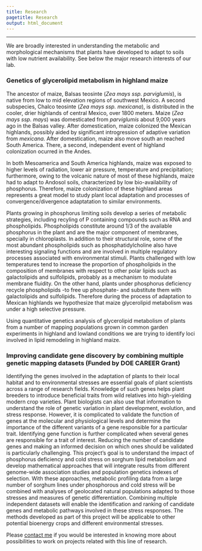 ```yaml
---
title: Research
pagetitle: Research
output: html_document
---
```



---


We are broadly interested in understanding the metabolic and morphological mechanisms that plants have developed to adapt to soils with low nutrient availability. See below the major research interests of our lab.

### Genetics of glycerolipid metabolism in highland maize

The ancestor of maize, Balsas teosinte (*Zea mays ssp. parviglumis*), is native from low to mid elevation regions of southwest Mexico. A second subspecies, Chalco teosinte (*Zea mays ssp. mexicana*), is distributed in the cooler, drier highlands of central Mexico, over 1800 meters. Maize (*Zea mays ssp. mays*) was domesticated from *parviglumis* about 9,000 years ago in the Balsas valley. After domestication, maize colonized the Mexican highlands, possibly aided by significant introgression of adaptive variation from *mexicana*. After domestication, maize also move south an reached South America. There, a second, independent event of highland colonization ocurred in the Andes.   

In both Mesoamerica and South America highlands, maize was exposed to higher levels of radiation, lower air pressure, temperature and precipitation; furthermore, owing to the volcanic nature of most of these highlands, maize had to adapt to Andosol soils, characterized by low bio-availability of phosphorus. Therefore, maize colonization of these highland areas represents a great model to study plant local adaptation and processes of convergence/divergence adaptatation to similar environments.

Plants growing in phosphorus limiting soils develop a series of metabolic strategies, including recyling of P containing compounds such as RNA and phospholipids.  Phospholipids constitute around 1/3 of the available phosphorus in the plant and are the major component of membranes, specially in chloroplasts. In addition to their structural role, some of the most abundant phospholipids such as phosphatidylcholine also have interesting signaling functions and are involved in multiple regulatory processes associated with environmental stimuli. Plants challenged with low temperatures tend to increase the proportion of phospholipids in the composition of membranes with respect to other polar lipids such as galactolipids and sulfolipids, probably as a mechanism to modulate membrane fluidity. On the other hand, plants under phosphorus deficiency recycle phospholipids -to free up phosphate- and substitute them with galactolipids and sulfolipids. Therefore during the process of adaptation to Mexican highlands we hypothesize that maize glycerolipid metabolism was under a high selective pressure.

Using quantitative genetics analysis of glycerolipid metabolism of plants from a number of mapping populations grown in common garden experiments in highland and lowland conditions we are trying to identify loci involved in lipid remodeling in highland maize.

### Improving candidate gene discovery by combining multiple genetic mapping datasets (Funded by DOE CAREER Grant)
Identifying the genes involved in the adaptation of plants to their local habitat and to environmental stresses are essential goals of plant scientists across a range of research fields. Knowledge of such genes helps plant breeders to introduce beneficial traits from wild relatives into high-yielding modern crop varieties. Plant biologists can also use that information to understand the role of genetic variation in plant development, evolution, and stress response. However, it is complicated to validate the function of genes at the molecular and physiological levels and determine the importance of the different variants of a gene responsible for a particular trait. Identifying gene function is further complicated when several genes are responsible for a trait of interest. Reducing the number of candidate genes and making an informed decision on which ones should be validated is particularly challenging. This project’s goal is to understand the impact of phosphorus deficiency and cold stress on sorghum lipid metabolism and develop mathematical approaches that will integrate results from different genome-wide association studies and population genetics indexes of selection. With these approaches, metabolic profiling data from a large number of sorghum lines under phosphorous and cold stress will be combined with analyses of geolocated natural populations adapted to those stresses and measures of genetic differentiation. Combining multiple independent datasets will enable the identification and ranking of candidate genes and metabolic pathways involved in these stress responses. The methods developed as part of this project will be applicable to other potential bioenergy crops and different environmental stresses.


Please [contact me](mailto:rrellan@ncsu.edu) if you would be interested in knowing more about possibilities to work on projects related with this line of research. 
